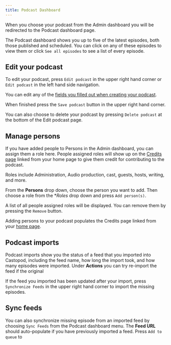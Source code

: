 ```yaml
---
title: Podcast Dashboard
---
```


When you choose your podcast from the Admin dashboard you will be redirected to
the Podcast dashboard page.

The Podcast dashboard shows you up to five of the latest episodes, both those
published and scheduled. You can click on any of these episodes to view them or
click `See all episodes` to see a list of every episode.

## Edit your podcast

To edit your podcast, press `Edit podcast` in the upper right hand corner or
`Edit podcast` in the left hand side navigation.

You can edit any of the
[fields you filled out when creating your podcast](../instance/podcast).

When finished press the `Save podcast` button in the upper right hand corner.

You can also choose to delete your podcast by pressing `Delete podcast` at the
bottom of the Edit podcast page.

## Manage persons

If you have added people to Persons in the Admin dashboard, you can assign them
a role here. People assigned roles will show up on the
[Credits page](../website/credits) linked from your home page to give them
credit for contributing to the podcast.

Roles include Administration, Audio production, cast, guests, hosts, writing,
and more.

From the **Persons** drop down, choose the person you want to add. Then choose a
role from the \*_Roles_ drop down and press `Add person(s)`.

A list of all people assigned roles will be displayed. You can remove them by
pressing the `Remove` button.

Adding persons to your podcast populates the Credits page linked from your
[home page](../website).

## Podcast imports

Podcast imports show you the status of a feed that you imported into Castopod,
including the feed name, how long the import took, and how many episodes were
imported. Under **Actions** you can try re-import the feed if the original

If the feed you imported has been updated after your import, press
`Synchronize Feeds` in the upper right hand corner to import the missing
episodes.

## Sync feeds

You can also synchronize missing episode from an imported feed by choosing
`Sync Feeds` from the Podcast dashboard menu. The **Feed URL** should
auto-populate if you have previously imported a feed. Press `Add to queue` to
